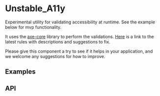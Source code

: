 <!--
Copyright (c) Uber Technologies, Inc.

This source code is licensed under the MIT license found in the
LICENSE file in the root directory of this source tree.
-->





# Unstable_A11y

Experimental utility for validating accessibility at runtime. See the example below for mvp
functionality.

It uses the [axe-core](https://github.com/dequelabs/axe-core) library to perform the validations.
[Here](https://dequeuniversity.com/rules/axe/4.2) is a link to the latest rules with descriptions
and suggestions to fix.

Please give this component a try to see if it helps in your application, and we welcome any
suggestions for how to improve.

## Examples

<Example title="A11y wrapper example" path="unstable-a11y/wrapper.js">
  <Wrapper />
</Example>

## API

<Exports component={A11yExports} title="A11y exports" path="baseui/a11y" />
